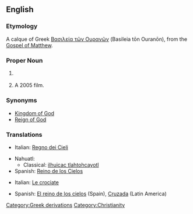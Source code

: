 ==English==
{{wikipedia|Kingdom of God|mul=Kingdom of Heaven (film)}}
===Etymology===
A calque of Greek [[Βασιλεία τῶν Ουρανῶν]] (Basileia tōn Ouranōn), from the [[w:Gospel of Matthew|Gospel of Matthew]].
===Proper Noun===
{{en-proper-noun|sg=[[kingdom|Kingdom]] [[of]] [[heaven|Heaven]]}}

# {{christianity}} {{stub}}
# A 2005 film.
===Synonyms===
*[[Kingdom of God]]
*[[Reign of God]]
===Translations===
{{trans-top|Christian concept}}
*Italian: [[Regno dei Cieli]]
{{trans-mid}}
*Nahuatl:
**Classical: [[ilhuicac tlahtohcayotl]]
*Spanish: [[Reino de los Cielos]]
{{trans-bottom}}
{{trans-top|film}}
*Italian: [[Le crociate]]
{{trans-mid}}
*Spanish: [[El reino de los cielos]] (Spain), [[Cruzada]] (Latin America)
{{trans-bottom}}
[[Category:Greek derivations]]
[[Category:Christianity]]